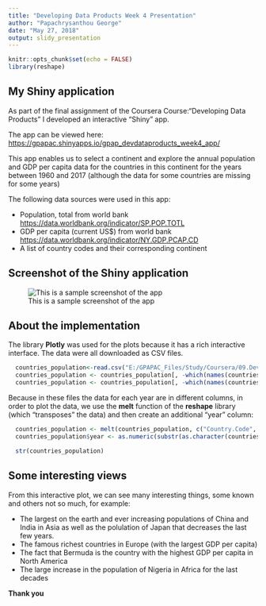 ```yaml
---
title: "Developing Data Products Week 4 Presentation"
author: "Papachrysanthou George"
date: "May 27, 2018"
output: slidy_presentation
---
```


```r
knitr::opts_chunk$set(echo = FALSE)
library(reshape)
```

## My Shiny application

As part of the final assignment of the Coursera Course:"Developing Data Products" I developed an interactive "Shiny" app.

The app can be viewed here:
<https://gpapac.shinyapps.io/gpap_devdataproducts_week4_app/>

This app enables us to select a continent and explore the annual population and GDP per capita data for the countries in this continent for the years between 1960 and 2017 (although the data for some countries are missing for some years)

The following data sources were used in this app:

* Population, total from world bank <https://data.worldbank.org/indicator/SP.POP.TOTL>
* GDP per capita (current US$) from world bank <https://data.worldbank.org/indicator/NY.GDP.PCAP.CD>
* A list of country codes and their corresponding continent 

## Screenshot of the Shiny application

![This is a sample screenshot of the app](GPAP_Shiny_app_screen.jpg)

## About the implementation

The library **Plotly** was used for the plots because it has a rich interactive interface.
The data were all downloaded as  CSV files.

```r
  countries_population<-read.csv("E:/GPAPAC_Files/Study/Coursera/09.DevelopingDataProducts/Week4Assignment/GPAP_DevDataProducts_Week4_App/API_SP.POP.TOTL_DS2_en_csv_v2_9908626.csv",stringsAsFactors=FALSE, skip = 4, header = T, dec=".")
  countries_population <- countries_population[, -which(names(countries_population)=="Indicator.Name")]
  countries_population <- countries_population[, -which(names(countries_population)=="Indicator.Code")]
```
Because in these files the data for each year are in different columns, in order to plot the data, we use the **melt** function of the **reshape** library (which "transposes" the data) and then create an additional "year" column:

```r
  countries_population <- melt(countries_population, c("Country.Code", "Country.Name"))
  countries_population$year <- as.numeric(substr(as.character(countries_population$variable), 2, 20))

  str(countries_population)

```

## Some interesting views

From this interactive plot, we can see many interesting things, some known and others not so much, for example:

* The largest on the earth and ever increasing populations of China and India in Asia as well as the polulation of Japan that decreases the last few years.
* The famous richest countries in Europe (with the largest GDP per capita)
* The fact that Bermuda is the country with the highest GDP per capita in North America
* The large increase in the population of Nigeria in Africa for the last decades

**Thank you**